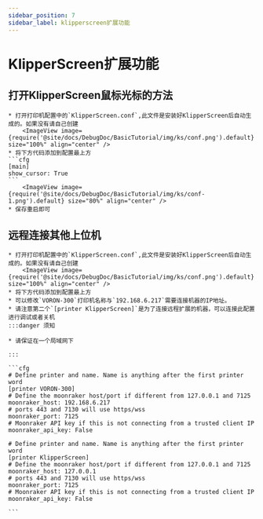 ```yaml
---
sidebar_position: 7
sidebar_label: klipperscreen扩展功能
---
```




# KlipperScreen扩展功能

## 打开KlipperScreen鼠标光标的方法

    * 打开打印机配置中的`KlipperScreen.conf`,此文件是安装好KlipperScreen后自动生成的。如果没有请自己创建
        <ImageView image={require('@site/docs/DebugDoc/BasicTutorial/img/ks/conf.png').default} size="100%" align="center" />
    * 将下方代码添加到配置最上方
    ```cfg
    [main]
    show_cursor: True
    ```
        <ImageView image={require('@site/docs/DebugDoc/BasicTutorial/img/ks/conf-1.png').default} size="80%" align="center" />
    * 保存重启即可

## 远程连接其他上位机

    * 打开打印机配置中的`KlipperScreen.conf`,此文件是安装好KlipperScreen后自动生成的。如果没有请自己创建
        <ImageView image={require('@site/docs/DebugDoc/BasicTutorial/img/ks/conf.png').default} size="100%" align="center" />
    * 将下方代码添加到配置最上方
    * 可以修改`VORON-300`打印机名称与`192.168.6.217`需要连接机器的IP地址。
    * 请注意第二个`[printer KlipperScreen]`是为了连接远程扩展的机器，可以连接此配置进行调试或者关机
    :::danger 须知

    * 请保证在一个局域网下

    :::

    ```cfg
    # Define printer and name. Name is anything after the first printer word
    [printer VORON-300]
    # Define the moonraker host/port if different from 127.0.0.1 and 7125
    moonraker_host: 192.168.6.217
    # ports 443 and 7130 will use https/wss
    moonraker_port: 7125
    # Moonraker API key if this is not connecting from a trusted client IP
    moonraker_api_key: False

    # Define printer and name. Name is anything after the first printer word
    [printer KlipperScreen]
    # Define the moonraker host/port if different from 127.0.0.1 and 7125
    moonraker_host: 127.0.0.1
    # ports 443 and 7130 will use https/wss
    moonraker_port: 7125
    # Moonraker API key if this is not connecting from a trusted client IP
    moonraker_api_key: False

    ```